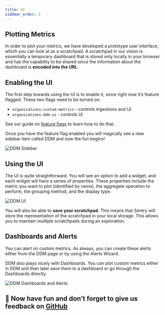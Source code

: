 ```yaml
---
title: UI
sidebar_order: 3
---
```


## Plotting Metrics

In order to plot your metrics, we have developed a prototype user interface, which you can look at as a scratchpad. A scratchpad in our vision is essentially a temporary dashboard that is stored only locally in your browser and has the capability to be shared since the information about the dashboard is **encoded into the URL**.

## Enabling the UI

The first step towards using the UI is to enable it, since right now it’s feature flagged. 
These two flags need to be turned on:
- `organizations:custom-metrics` - controls ingestions and UI
- `organizations:ddm-ui` - controls UI

See our guide on [feature flags](/feature-flags/) to learn how to do that.

Once you have the feature flag enabled you will magically see a new sidebar item called DDM and now the fun begins!

![DDM Sidebar](/images/sidebar.png)

## Using the UI

The UI is quite straightforward. You will see an option to add a widget, and each widget will have a series of properties. These properties include the metric you want to plot (identified by name), the aggregate operation to perform, the grouping method, and the display type.

![DDM UI](/images/ddm.png)

You will also be able to **save your scratchpad**. This means that Sentry will store the representation of the scratchpad in your local storage. This allows you to maintain multiple scratchpads during an exploration.

## Dashboards and Alerts

You can alert on custom metrics. As always, you can create these alerts either from the DDM page or by using the Alerts Wizard.

DDM also plays nicely with Dashboards. You can plot custom metrics either in DDM and then later save them to a dashboard or go through the Dashboards directly.

![DDM Dashboards and Alerts](/images/ddm-dashboards-alers.png)



## 🙏 Now have fun and don’t forget to give us feedback on [GitHub](https://github.com/getsentry/sentry/discussions/58584)